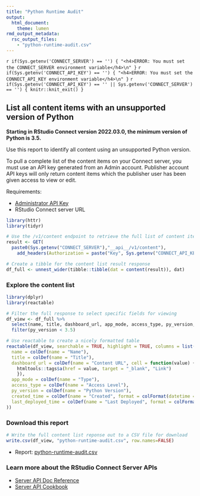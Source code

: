 ```yaml
---
title: "Python Runtime Audit"
output: 
  html_document:
    theme: lumen
rmd_output_metadata:
  rsc_output_files:
    - "python-runtime-audit.csv"
---
```


`r if(Sys.getenv('CONNECT_SERVER') == '') { "<h4>ERROR: You must set the CONNECT_SERVER environment variable</h4>\n" }`
`r if(Sys.getenv('CONNECT_API_KEY') == '') { "<h4>ERROR: You must set the CONNECT_API_KEY environment variable</h4>\n" }`
`r if(Sys.getenv('CONNECT_API_KEY') == '' || Sys.getenv('CONNECT_SERVER') == '') { knitr::knit_exit() }`

## List all content items with an unsupported version of Python

**Starting in RStudio Connect version 2022.03.0, the minimum version of Python is 3.5.** 

Use this report to identify all content using an unsupported Python version.

To pull a complete list of the content items on your Connect server, you must use an API key generated from an Admin account. Publisher account API keys will only return content items which the publisher user has been given access to view or edit.

Requirements:

- [Administrator API Key](https://docs.rstudio.com/connect/user/api-keys/#api-keys-creating){target="_blank"}
- RStudio Connect server URL

```r
library(httr)
library(tidyr)

# Use the /v1/content endpoint to retrieve the full list of content items
result <- GET(
  paste0(Sys.getenv("CONNECT_SERVER"),"__api__/v1/content"),
    add_headers(Authorization = paste("Key", Sys.getenv("CONNECT_API_KEY"))))

# Create a tibble for the content list result response
df_full <- unnest_wider(tibble::tibble(dat = content(result)), dat) 
```

### Explore the content list

```r
library(dplyr)
library(reactable)

# Filter the full response to select specific fields for viewing
df_view <- df_full %>%
  select(name, title, dashboard_url, app_mode, access_type, py_version, created_time, last_deployed_time) %>%
  filter(py_version < 3.5)

# Use reactable to create a nicely formatted table
reactable(df_view, searchable = TRUE, highlight = TRUE, columns = list(
  name = colDef(name = "Name"),
  title = colDef(name = "Title"),
  dashboard_url = colDef(name = "Content URL", cell = function(value) {
    htmltools::tags$a(href = value, target = "_blank", "Link")
    }),
  app_mode = colDef(name = "Type"),
  access_type = colDef(name = "Access Level"),
  py_version = colDef(name = "Python Version"),
  created_time = colDef(name = "Created", format = colFormat(datetime = TRUE)),
  last_deployed_time = colDef(name = "Last Deployed", format = colFormat(datetime = TRUE))
))
```

### Download this report

```r

# Write the full content list reponse out to a CSV file for download
write.csv(df_view, "python-runtime-audit.csv", row.names=FALSE)
```

- Report: [python-runtime-audit.csv](python-runtime-audit.csv)

### Learn more about the RStudio Connect Server APIs

- [Server API Doc Reference](https://docs.rstudio.com/connect/api/)
- [Server API Cookbook](https://docs.rstudio.com/connect/cookbook/)